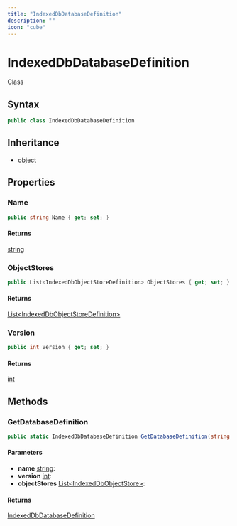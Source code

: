 ```yaml
---
title: "IndexedDbDatabaseDefinition"
description: ""
icon: "cube"
---
```


# IndexedDbDatabaseDefinition

<Badge variant="outline">Class</Badge>

## Syntax

```csharp
public class IndexedDbDatabaseDefinition
```

## Inheritance

- [object](https://learn.microsoft.com/dotnet/api/system.object)

## Properties

### Name

```csharp
public string Name { get; set; }
```

#### Returns

[string](https://learn.microsoft.com/dotnet/api/system.string)

### ObjectStores

```csharp
public List<IndexedDbObjectStoreDefinition> ObjectStores { get; set; }
```

#### Returns

[List&lt;IndexedDbObjectStoreDefinition&gt;](https://learn.microsoft.com/dotnet/api/system.collections.generic.list-1)

### Version

```csharp
public int Version { get; set; }
```

#### Returns

[int](https://learn.microsoft.com/dotnet/api/system.int32)


## Methods

### GetDatabaseDefinition

```csharp
public static IndexedDbDatabaseDefinition GetDatabaseDefinition(string name, int version, List<IndexedDbObjectStore> objectStores)
```

#### Parameters

- **name** [string](https://learn.microsoft.com/dotnet/api/system.string): 
- **version** [int](https://learn.microsoft.com/dotnet/api/system.int32): 
- **objectStores** [List&lt;IndexedDbObjectStore&gt;](https://learn.microsoft.com/dotnet/api/system.collections.generic.list-1): 

#### Returns

[IndexedDbDatabaseDefinition](/api-reference/cloudnimble/blazoressentials/indexeddb/schema/indexeddbdatabasedefinition)


